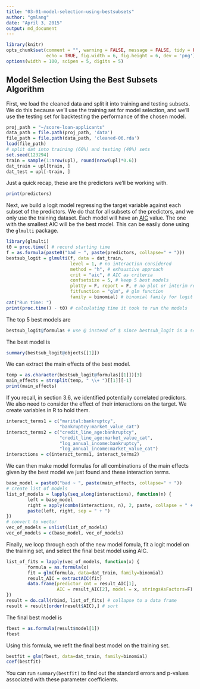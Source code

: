 ```yaml
---
title: "03-01-model-selection-using-bestsubsets"
author: "gmlang"
date: "April 3, 2015"
output: md_document
---
```


```r
library(knitr)
opts_chunk$set(comment = "", warning = FALSE, message = FALSE, tidy = FALSE,
               echo = TRUE, fig.width = 6, fig.height = 6, dev = 'png')
options(width = 100, scipen = 5, digits = 5)
```

## Model Selection Using the Best Subsets Algorithm

First, we load the cleaned data and split it into training and testing subsets. We do this because we'll use the training set for model selection, and we'll use the testing set for backtesting the performance of the chosen model.

```r
proj_path = "~/score-loan-applicants"
data_path = file.path(proj_path, 'data')
file_path = file.path(data_path, 'cleaned-06.rda')
load(file_path)
# split dat into training (60%) and testing (40%) sets
set.seed(123294)
train = sample(1:nrow(upl), round(nrow(upl)*0.6))
dat_train = upl[train, ]
dat_test = upl[-train, ]
```

Just a quick recap, these are the predictors we'll be working with.

```r
print(predictors)
```

Next, we build a logit model regressing the target variable against each subset of the predictors. We do that for all subsets of the predictors, and we only use the training dataset. Each model will have an [AIC](http://en.wikipedia.org/wiki/Akaike_information_criterion) value. The one with the smallest AIC will be the best model. This can be easily done using the `glmulti` package.

```r
library(glmulti)
t0 = proc.time() # record starting time
f = as.formula(paste0("bad ~ ", paste(predictors, collapse=" + ")))
bestsub_logit = glmulti(f, data = dat_train, 
                        level = 1, # no interaction considered
                        method = "h", # exhaustive approach
                        crit = "aic", # AIC as criteria
                        confsetsize = 5, # keep 5 best models
                        plotty = F, report = F, # no plot or interim reports
                        fitfunction = "glm", # glm function
                        family = binomial) # binomial family for logit model
cat("Run time: ")
print(proc.time() - t0) # calculating time it took to run the models
```

The top 5 best models are

```r
bestsub_logit@formulas # use @ instead of $ since bestsub_logit is a s4 object
```

The best model is

```r
summary(bestsub_logit@objects[[1]])
```

We can extract the main effects of the best model.

```r
temp = as.character(bestsub_logit@formulas[[1]])[3]
main_effects = strsplit(temp, " \\+ ")[[1]][-1]
print(main_effects)
```

If you recall, in section 3.6, we identified potentially correlated predictors. We also need to consider the effect of their interactions on the target. We create variables in R to hold them.

```r
interact_terms1 = c("marital:bankruptcy", 
                    "bankruptcy:market_value_cat")
interact_terms2 = c("credit_line_age:bankruptcy",
                    "credit_line_age:market_value_cat",
                    "log_annual_income:bankruptcy",
                    "log_annual_income:market_value_cat")
interactions = c(interact_terms1, interact_terms2)
```

We can then make model formulas for all combinations of the main effects given by the best model we just found and these interaction terms.

```r
base_model = paste0("bad ~ ", paste(main_effects, collapse=" + "))
# create list of models
list_of_models = lapply(seq_along(interactions), function(n) {
        left = base_model
        right = apply(combn(interactions, n), 2, paste, collapse = " + ")
        paste(left, right, sep = " + ")
})
# convert to vector
vec_of_models = unlist(list_of_models)
vec_of_models = c(base_model, vec_of_models)
```

Finally, we loop through each of the new model fomula, fit a logit model on the training set, and select the final best model using AIC. 

```r
list_of_fits = lapply(vec_of_models, function(x) {
        formula = as.formula(x)
        fit = glm(formula, data=dat_train, family=binomial)
        result_AIC = extractAIC(fit)
        data.frame(predictor_cnt = result_AIC[1],
                   AIC = result_AIC[2], model = x, stringsAsFactors=F)
})
result = do.call(rbind, list_of_fits) # collapse to a data frame
result = result[order(result$AIC),] # sort
```

The final best model is

```r
fbest = as.formula(result$model[1])
fbest
```

Using this formula, we refit the final best model on the training set.

```r
bestfit = glm(fbest, data=dat_train, family=binomial)
coef(bestfit)
```

You can run `summary(bestfit)` to find out the standard errors and p-values associated with these parameter coefficients.

